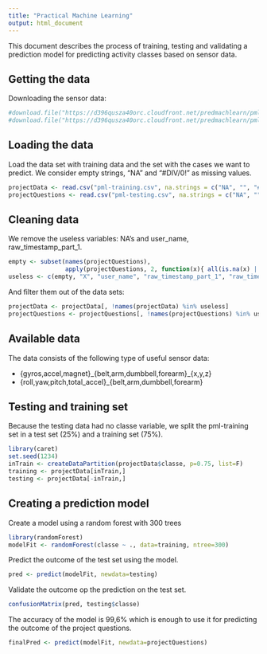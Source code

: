 ```yaml
---
title: "Practical Machine Learning"
output: html_document
---
```


This document describes the process of training, testing and validating a prediction model for predicting activity classes based on sensor data.

## Getting the data

Downloading the sensor data:

```r
#download.file("https://d396qusza40orc.cloudfront.net/predmachlearn/pml-training.csv", "pml-training.csv", method="curl")
#download.file("https://d396qusza40orc.cloudfront.net/predmachlearn/pml-testing.csv", "pml-testing.csv", method="curl")
```

## Loading the data

Load the data set with training data and the set with the cases we want to predict. We consider empty strings, "NA" and "#DIV/0!" as missing values.

```r
projectData <- read.csv("pml-training.csv", na.strings = c("NA", "", "#DIV/0!"))
projectQuestions <- read.csv("pml-testing.csv", na.strings = c("NA", "", "#DIV/0!"))
```

## Cleaning data

We remove the useless variables: NA's and user_name, raw_timestamp_part_1.
```r
empty <- subset(names(projectQuestions), 
                apply(projectQuestions, 2, function(x){ all(is.na(x) | x == 0)}))
useless <- c(empty, "X", "user_name", "raw_timestamp_part_1", "raw_timestamp_part_2", "cvtd_timestamp", "new_window", "num_window")
```

And filter them out of the data sets:

```r
projectData <- projectData[, !names(projectData) %in% useless]
projectQuestions <- projectQuestions[, !names(projectQuestions) %in% useless]
```

## Available data

The data consists of the following type of useful sensor data:

* {gyros,accel,magnet}\_{belt,arm,dumbbell,forearm}\_{x,y,z}
* {roll,yaw,pitch,total_accel}\_{belt,arm,dumbbell,forearm}

## Testing and training set
Because the testing data had no classe variable, we split the pml-training set in a test set (25%) and a training set (75%).
```r
library(caret)
set.seed(1234)
inTrain <- createDataPartition(projectData$classe, p=0.75, list=F)
training <- projectData[inTrain,]
testing <- projectData[-inTrain,]
```

## Creating a prediction model

Create a model using a random forest with 300 trees

```r
library(randomForest)
modelFit <- randomForest(classe ~ ., data=training, ntree=300)
```

Predict the outcome of the test set using the model.
```r
pred <- predict(modelFit, newdata=testing)
```

Validate the outcome op the prediction on the test set.

```r
confusionMatrix(pred, testing$classe)
```

The accuracy of the model is 99,6% which is enough to use it for predicting the outcome of the project questions.

```r
finalPred <- predict(modelFit, newdata=projectQuestions)
```
